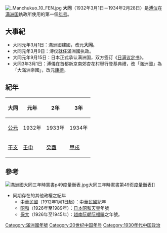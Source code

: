 [[File:_Manchukuo_10_FEN.jpg|thumb]]
{{Eranamebox
|年号=大同
|起讫时间=1932年3月1日－1934年2月28日
|政权=[[满洲国|满洲国]]
|帝王=[[溥仪|溥仪]]（滿洲國執政）
|历时=3年
|timeline= <timeline>
ImageSize=width:200 height:50
PlotArea=width:180 height:30 left:10 bottom:20
TimeAxis=orientation:horizontal
DateFormat=yyyy
Period     = from:1932 till:1945
AlignBars=early
ScaleMajor=increment:3 start:1932
Colors =
 id:canvas value:rgb(1,1,0.85)
BackgroundColors=canvas:canvas
PlotData =
 width:15 color:black
 bar:era from:start till:end
 bar:era from:1932 till:1934 color:red
</timeline>
|说明=<span style="color: red">大同</span>在'''满洲国'''时期的位置。
}}
'''大同'''（1932年3月1日－1934年2月28日）是[[溥仪|溥仪]]在[[满洲国|满洲国]]執政所使用的第一個[[年号|年号]]。

== 大事紀 ==
*大同元年3月1日：滿洲國建國，改元'''大同'''。
*大同元年3月9日：溥仪就任滿洲國执政。
*大同元年9月15日：日本正式承认满洲国，双方签订《[[日满议定书|日满议定书]]》。
*大同3年3月1日：溥儀在首都新京南郊杏花村舉行登基典禮，改「滿洲國」為「大滿洲帝國」，改元[[康德_(滿洲國)|康德]]。

== 紀年 ==
{| class="wikitable"  style="text-align:center;"
!大同!!元年!!2年!!3年
|-
![[公元|公元]]
|1932年||1933年||1934年
|-
![[干支|干支]]
|[[壬申|壬申]]||[[癸酉|癸酉]]||[[甲戌|甲戌]]
|}

== 參考 ==
[[File:滿洲國大同三年時憲書p49度量衡表.jpg|thumb]]大同三年時憲書第49页[[度量衡|度量衡]]表]]
*同期存在的其他政權之紀年
**[[民國紀年|中華民國]]（1912年1月1日起）：[[中華民國|中華民國]]紀年
**[[昭和|昭和]]（1926年至1989年）：[[日本|日本]][[昭和天皇|昭和天皇]]年號
**[[保大_(阮朝)|保大]]（1926年至1945年）：[[越南|越南]][[阮朝|阮朝]][[阮福晪|阮福晪]]之年號。

{{年号|-|[[滿洲國|滿洲國]][[年號|年號]]|[[康德_(满洲国)|康德]]}}
{{1912年以後年號}}

[[Category:滿洲國年號|Category:滿洲國年號]]
[[Category:20世纪中国年号|Category:20世纪中国年号]]
[[Category:1930年代中国政治|Category:1930年代中国政治]]